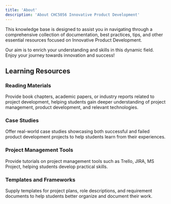 ```yaml
---
title: 'About'
description: 'About CHC5056 Innovative Product Development'
---
```


This knowledge base is designed to assist you in navigating through a comprehensive collection of documentation, best practices, tips, and other essential resources focused on Innovative Product Development.

Our aim is to enrich your understanding and skills in this dynamic field. Enjoy your journey towards innovation and success!

## Learning Resources

### Reading Materials
Provide book chapters, academic papers, or industry reports related to project development, helping students gain deeper understanding of project management, product development, and relevant technologies.

### Case Studies
Offer real-world case studies showcasing both successful and failed product development projects to help students learn from their experiences.

### Project Management Tools
Provide tutorials on project management tools such as Trello, JIRA, MS Project, helping students develop practical skills.

### Templates and Frameworks
Supply templates for project plans, role descriptions, and requirement documents to help students better organize and document their work.